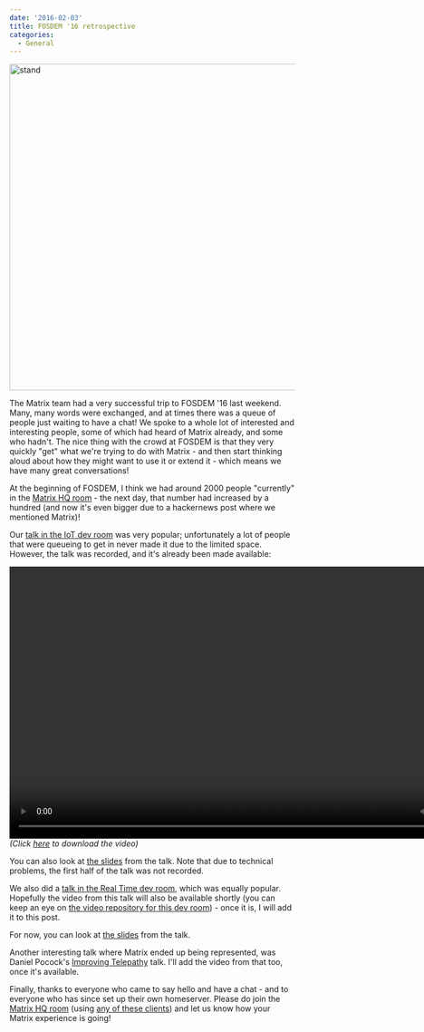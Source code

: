 ```yaml
---
date: '2016-02-03'
title: FOSDEM '16 retrospective
categories:
  - General
---
```


<img src="https://matrix.org/blog/wp-content/uploads/2016/02/stand.jpg" alt="stand" width="1024" height="576" class="aligncenter size-full wp-image-1493" />

The Matrix team had a very successful trip to FOSDEM '16 last weekend. Many, many words were exchanged, and at times there was a queue of people just waiting to have a chat! We spoke to a whole lot of interested and interesting people, some of which had heard of Matrix already, and some who hadn't. The nice thing with the crowd at FOSDEM is that they very quickly "get" what we're trying to do with Matrix - and then start thinking aloud about how they might want to use it or extend it - which means we have many great conversations!

At the beginning of FOSDEM, I think we had around 2000 people "currently" in the <a href="https://vector.im/beta/#/room/#matrix:matrix.org">Matrix HQ room</a> - the next day, that number had increased by a hundred (and now it's even bigger due to a hackernews post where we mentioned Matrix)!

Our <a href="https://fosdem.org/2016/schedule/event/deviot15/">talk in the IoT dev room</a> was very popular; unfortunately a lot of people that were queueing to get in never made it due to the limited space. However, the talk was recorded, and it's already been made available:

<video width="853" height="480" controls>
  <source src="http://matrix.org/video/build-an-iot-platform-on-matrix.mp4" type="video/mp4">
Your browser does not support the video tag.
</video>
<em>(Click <a href="http://matrix.org/video/build-an-iot-platform-on-matrix.mp4" title="here">here</a> to download the video)</em>

You can also look at <a href="https://matrix.org/blog/wp-content/uploads/2016/02/2016-01-29-Matrix-IOT-FOSDEM.pdf">the slides</a> from the talk. Note that due to technical problems, the first half of the talk was not recorded.

We also did a <a href="https://fosdem.org/2016/schedule/event/matrix/">talk in the Real Time dev room</a>, which was equally popular. Hopefully the video from this talk will also be available shortly (you can keep an eye on <a href="http://video.fosdem.org/2016/k3401/">the video repository for this dev room</a>) - once it is, I will add it to this post.

For now, you can look at <a href="https://matrix.org/blog/wp-content/uploads/2016/02/2016-01-29-Matrix-FOSDEM.pdf">the slides</a> from the talk.

Another interesting talk where Matrix ended up being represented, was Daniel Pocock's <a href="https://fosdem.org/2016/schedule/event/improving_telepathy/">Improving Telepathy</a> talk. I'll add the video from that too, once it's available.

Finally, thanks to everyone who came to say hello and have a chat - and to everyone who has since set up their own homeserver. Please do join the <a href="https://vector.im/beta/#/room/#matrix:matrix.org">Matrix HQ room</a> (using <a href="https://matrix.org/blog/try-matrix-now">any of these clients</a>) and let us know how your Matrix experience is going!